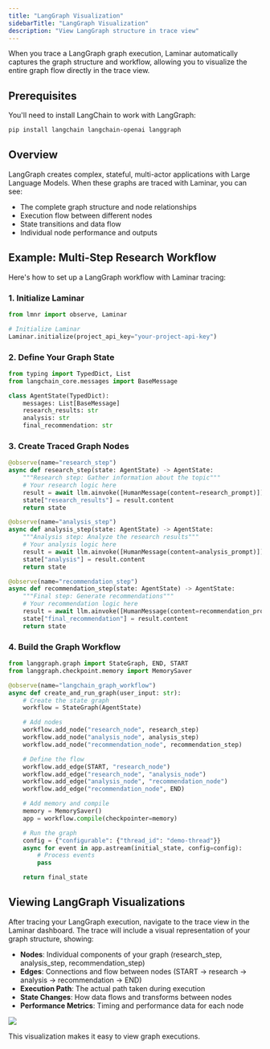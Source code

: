 ```yaml
---
title: "LangGraph Visualization"
sidebarTitle: "LangGraph Visualization"
description: "View LangGraph structure in trace view"
---
```


When you trace a LangGraph graph execution, Laminar automatically captures the graph structure and workflow, allowing you to visualize the entire graph flow directly in the trace view.

## Prerequisites

You'll need to install LangChain to work with LangGraph:

```bash
pip install langchain langchain-openai langgraph
```

## Overview

LangGraph creates complex, stateful, multi-actor applications with Large Language Models. When these graphs are traced with Laminar, you can see:

- The complete graph structure and node relationships
- Execution flow between different nodes
- State transitions and data flow
- Individual node performance and outputs

## Example: Multi-Step Research Workflow

Here's how to set up a LangGraph workflow with Laminar tracing:

### 1. Initialize Laminar

```python
from lmnr import observe, Laminar

# Initialize Laminar
Laminar.initialize(project_api_key="your-project-api-key")
```

### 2. Define Your Graph State

```python
from typing import TypedDict, List
from langchain_core.messages import BaseMessage

class AgentState(TypedDict):
    messages: List[BaseMessage]
    research_results: str
    analysis: str
    final_recommendation: str
```

### 3. Create Traced Graph Nodes

```python
@observe(name="research_step")
async def research_step(state: AgentState) -> AgentState:
    """Research step: Gather information about the topic"""
    # Your research logic here
    result = await llm.ainvoke([HumanMessage(content=research_prompt)])
    state["research_results"] = result.content
    return state

@observe(name="analysis_step")
async def analysis_step(state: AgentState) -> AgentState:
    """Analysis step: Analyze the research results"""
    # Your analysis logic here
    result = await llm.ainvoke([HumanMessage(content=analysis_prompt)])
    state["analysis"] = result.content
    return state

@observe(name="recommendation_step")
async def recommendation_step(state: AgentState) -> AgentState:
    """Final step: Generate recommendations"""
    # Your recommendation logic here
    result = await llm.ainvoke([HumanMessage(content=recommendation_prompt)])
    state["final_recommendation"] = result.content
    return state
```

### 4. Build the Graph Workflow

```python
from langgraph.graph import StateGraph, END, START
from langgraph.checkpoint.memory import MemorySaver

@observe(name="langchain_graph_workflow")
async def create_and_run_graph(user_input: str):
    # Create the state graph
    workflow = StateGraph(AgentState)

    # Add nodes
    workflow.add_node("research_node", research_step)
    workflow.add_node("analysis_node", analysis_step)
    workflow.add_node("recommendation_node", recommendation_step)

    # Define the flow
    workflow.add_edge(START, "research_node")
    workflow.add_edge("research_node", "analysis_node")
    workflow.add_edge("analysis_node", "recommendation_node")
    workflow.add_edge("recommendation_node", END)

    # Add memory and compile
    memory = MemorySaver()
    app = workflow.compile(checkpointer=memory)

    # Run the graph
    config = {"configurable": {"thread_id": "demo-thread"}}
    async for event in app.astream(initial_state, config=config):
        # Process events
        pass

    return final_state
```

## Viewing LangGraph Visualizations

After tracing your LangGraph execution, navigate to the trace view in the Laminar dashboard. The trace will include a visual representation of your graph structure, showing:

- **Nodes**: Individual components of your graph (research_step, analysis_step, recommendation_step)
- **Edges**: Connections and flow between nodes (START → research → analysis → recommendation → END)
- **Execution Path**: The actual path taken during execution
- **State Changes**: How data flows and transforms between nodes
- **Performance Metrics**: Timing and performance data for each node

<Frame>
    <img src="../../../images/traces/langgraph-visualization.png" />
</Frame>

This visualization makes it easy to view graph executions.